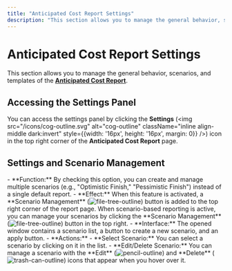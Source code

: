 ```yaml
---
title: "Anticipated Cost Report Settings"
description: "This section allows you to manage the general behavior, scenarios, and templates of the Anticipated Cost Report."
---
```


# Anticipated Cost Report Settings

This section allows you to manage the general behavior, scenarios, and templates of the **[Anticipated Cost Report](/en/cost-management/anticipated-cost-report)**.

## Accessing the Settings Panel

You can access the settings panel by clicking the **Settings** (<img src="/icons/cog-outline.svg" alt="cog-outline" className="inline align-middle dark:invert" style={{width: '16px', height: '16px', margin: 0}} />) icon in the top right corner of the **Anticipated Cost Report** page.

## Settings and Scenario Management

<AccordionGroup>
  <Accordion title="Enable Scenario-Based Reporting">
    - **Function:** By checking this option, you can create and manage multiple scenarios (e.g., "Optimistic Finish," "Pessimistic Finish") instead of a single default report.
    - **Effect:** When this feature is activated, a **Scenario Management** (<img src="/icons/file-tree-outline.svg" alt="file-tree-outline" className="inline align-middle dark:invert" style={{width: '16px', height: '16px', margin: 0}} />) button is added to the top right corner of the report page.
  </Accordion>
  <Accordion title="Scenario Management">
    When scenario-based reporting is active, you can manage your scenarios by clicking the **Scenario Management** (<img src="/icons/file-tree-outline.svg" alt="file-tree-outline" className="inline align-middle dark:invert" style={{width: '16px', height: '16px', margin: 0}} />) button in the top right.
    - **Interface:** The opened window contains a scenario list, a button to create a new scenario, and an apply button.
    - **Actions:**
        - **Select Scenario:** You can select a scenario by clicking on it in the list.
        - **Edit/Delete Scenario:** You can manage a scenario with the **Edit** (<img src="/icons/pencil-outline.svg" alt="pencil-outline" className="inline align-middle dark:invert" style={{width: '16px', height: '16px', margin: 0}} />) and **Delete** (<img src="/icons/trash-can-outline.svg" alt="trash-can-outline" className="inline align-middle dark:invert" style={{width: '16px', height: '16px', margin: 0}} />) icons that appear when you hover over it.
  </Accordion>
</AccordionGroup>
